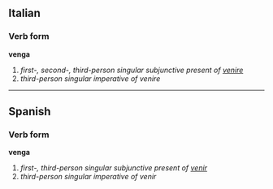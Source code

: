 ==Italian==
===Verb form===
'''venga'''

# ''first-, second-, third-person singular subjunctive present of [[venire]]''
# ''third-person singular imperative of venire''

----

==Spanish==
===Verb form===
'''venga'''

# ''first-, third-person singular subjunctive present of [[venir]]''
# ''third-person singular imperative of venir''